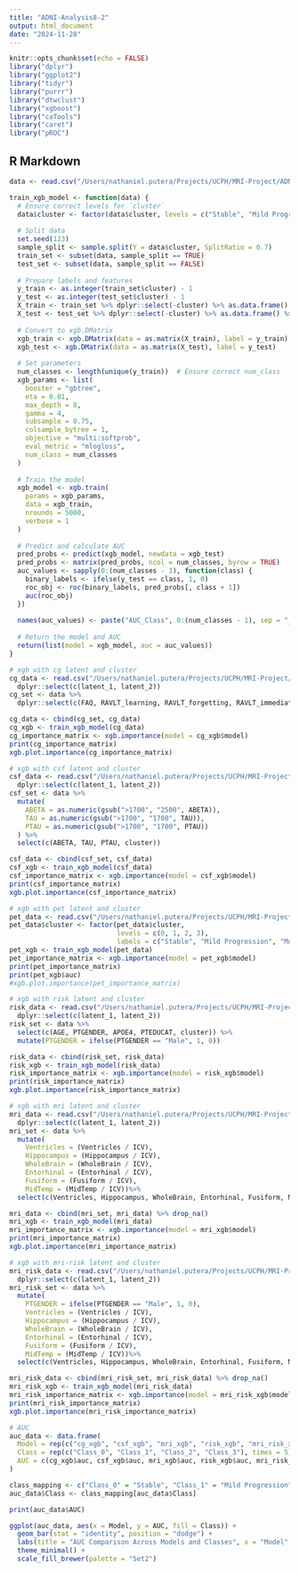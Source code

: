 ```yaml
---
title: "ADNI-Analysis8-2"
output: html_document
date: "2024-11-28"
---
```


```r
knitr::opts_chunk$set(echo = FALSE)
library("dplyr")
library("ggplot2")
library("tidyr")
library("purrr")
library("dtwclust")
library("xgboost")
library("caTools")
library("caret")
library("pROC")
```

## R Markdown

```r
data <- read.csv("/Users/nathaniel.putera/Projects/UCPH/MRI-Project/ADNIMERGE-dtw.csv")
```

```r
train_xgb_model <- function(data) {
  # Ensure correct levels for `cluster`
  data$cluster <- factor(data$cluster, levels = c("Stable", "Mild Progression", "Moderate Progression", "Severe Progression"))
  
  # Split data
  set.seed(123)
  sample_split <- sample.split(Y = data$cluster, SplitRatio = 0.7)
  train_set <- subset(data, sample_split == TRUE)
  test_set <- subset(data, sample_split == FALSE)
  
  # Prepare labels and features
  y_train <- as.integer(train_set$cluster) - 1
  y_test <- as.integer(test_set$cluster) - 1
  X_train <- train_set %>% dplyr::select(-cluster) %>% as.data.frame() %>% mutate_all(as.numeric)
  X_test <- test_set %>% dplyr::select(-cluster) %>% as.data.frame() %>% mutate_all(as.numeric)
  
  # Convert to xgb.DMatrix
  xgb_train <- xgb.DMatrix(data = as.matrix(X_train), label = y_train)
  xgb_test <- xgb.DMatrix(data = as.matrix(X_test), label = y_test)
  
  # Set parameters
  num_classes <- length(unique(y_train))  # Ensure correct num_class
  xgb_params <- list(
    booster = "gbtree",
    eta = 0.01,
    max_depth = 8,
    gamma = 4,
    subsample = 0.75,
    colsample_bytree = 1,
    objective = "multi:softprob",
    eval_metric = "mlogloss",
    num_class = num_classes
  )
  
  # Train the model
  xgb_model <- xgb.train(
    params = xgb_params,
    data = xgb_train,
    nrounds = 5000,
    verbose = 1
  )
  
  # Predict and calculate AUC
  pred_probs <- predict(xgb_model, newdata = xgb_test)
  pred_probs <- matrix(pred_probs, ncol = num_classes, byrow = TRUE)
  auc_values <- sapply(0:(num_classes - 1), function(class) {
    binary_labels <- ifelse(y_test == class, 1, 0)
    roc_obj <- roc(binary_labels, pred_probs[, class + 1])
    auc(roc_obj)
  })
  
  names(auc_values) <- paste("AUC_Class", 0:(num_classes - 1), sep = "_")
  
  # Return the model and AUC
  return(list(model = xgb_model, auc = auc_values))
}

```

```r
# xgb with cg latent and cluster
cg_data <- read.csv("/Users/nathaniel.putera/Projects/UCPH/MRI-Project/cg_latent.csv") %>%
  dplyr::select(c(latent_1, latent_2))
cg_set <- data %>%
  dplyr::select(c(FAQ, RAVLT_learning, RAVLT_forgetting, RAVLT_immediate, MMSE, ADAS11, ADAS13, ADASQ4, LDELTOTAL, DIGITSCOR, TRABSCOR, MOCA, cluster))

cg_data <- cbind(cg_set, cg_data)
cg_xgb <- train_xgb_model(cg_data)
cg_importance_matrix <- xgb.importance(model = cg_xgb$model)
print(cg_importance_matrix)
xgb.plot.importance(cg_importance_matrix)
```

```r
# xgb with csf latent and cluster
csf_data <- read.csv("/Users/nathaniel.putera/Projects/UCPH/MRI-Project/csf_latent.csv") %>%
  dplyr::select(c(latent_1, latent_2))
csf_set <- data %>%
  mutate(
    ABETA = as.numeric(gsub(">1700", "2500", ABETA)),
    TAU = as.numeric(gsub(">1700", "1700", TAU)),
    PTAU = as.numeric(gsub(">1700", "1700", PTAU))
  ) %>%
  select(c(ABETA, TAU, PTAU, cluster))

csf_data <- cbind(csf_set, csf_data)
csf_xgb <- train_xgb_model(csf_data)
csf_importance_matrix <- xgb.importance(model = csf_xgb$model)
print(csf_importance_matrix)
xgb.plot.importance(csf_importance_matrix)
```

```r
# xgb with pet latent and cluster
pet_data <- read.csv("/Users/nathaniel.putera/Projects/UCPH/MRI-Project/pet_latent.csv")
pet_data$cluster <- factor(pet_data$cluster, 
                           levels = c(0, 1, 2, 3), 
                           labels = c("Stable", "Mild Progression", "Moderate Progression", "Severe Progression"))
pet_xgb <- train_xgb_model(pet_data)
pet_importance_matrix <- xgb.importance(model = pet_xgb$model)
print(pet_importance_matrix)
print(pet_xgb$auc)
#xgb.plot.importance(pet_importance_matrix)
```

```r
# xgb with risk latent and cluster
risk_data <- read.csv("/Users/nathaniel.putera/Projects/UCPH/MRI-Project/risk_latent.csv") %>%
  dplyr::select(c(latent_1, latent_2))
risk_set <- data %>%
  select(c(AGE, PTGENDER, APOE4, PTEDUCAT, cluster)) %>%
  mutate(PTGENDER = ifelse(PTGENDER == "Male", 1, 0))

risk_data <- cbind(risk_set, risk_data)
risk_xgb <- train_xgb_model(risk_data)
risk_importance_matrix <- xgb.importance(model = risk_xgb$model)
print(risk_importance_matrix)
xgb.plot.importance(risk_importance_matrix)
```

```r
# xgb with mri latent and cluster
mri_data <- read.csv("/Users/nathaniel.putera/Projects/UCPH/MRI-Project/mri_latent.csv") %>%
  dplyr::select(c(latent_1, latent_2))
mri_set <- data %>%
  mutate(
    Ventricles = (Ventricles / ICV),
    Hippocampus = (Hippocampus / ICV),
    WholeBrain = (WholeBrain / ICV),
    Entorhinal = (Entorhinal / ICV),
    Fusiform = (Fusiform / ICV),
    MidTemp = (MidTemp / ICV))%>%
  select(c(Ventricles, Hippocampus, WholeBrain, Entorhinal, Fusiform, MidTemp, cluster))

mri_data <- cbind(mri_set, mri_data) %>% drop_na()
mri_xgb <- train_xgb_model(mri_data)
mri_importance_matrix <- xgb.importance(model = mri_xgb$model)
print(mri_importance_matrix)
xgb.plot.importance(mri_importance_matrix)
```

```r
# xgb with mri-risk latent and cluster
mri_risk_data <- read.csv("/Users/nathaniel.putera/Projects/UCPH/MRI-Project/mri_risk_latent.csv") %>%
  dplyr::select(c(latent_1, latent_2))
mri_risk_set <- data %>%
  mutate(
    PTGENDER = ifelse(PTGENDER == "Male", 1, 0),
    Ventricles = (Ventricles / ICV),
    Hippocampus = (Hippocampus / ICV),
    WholeBrain = (WholeBrain / ICV),
    Entorhinal = (Entorhinal / ICV),
    Fusiform = (Fusiform / ICV),
    MidTemp = (MidTemp / ICV))%>%
  select(c(Ventricles, Hippocampus, WholeBrain, Entorhinal, Fusiform, MidTemp, AGE, PTGENDER, APOE4, PTEDUCAT, cluster))

mri_risk_data <- cbind(mri_risk_set, mri_risk_data) %>% drop_na()
mri_risk_xgb <- train_xgb_model(mri_risk_data)
mri_risk_importance_matrix <- xgb.importance(model = mri_risk_xgb$model)
print(mri_risk_importance_matrix)
xgb.plot.importance(mri_risk_importance_matrix)
```

```r
# AUC
auc_data <- data.frame(
  Model = rep(c("cg_xgb", "csf_xgb", "mri_xgb", "risk_xgb", "mri_risk_xgb"), each = 4),
  Class = rep(c("Class_0", "Class_1", "Class_2", "Class_3"), times = 5),
  AUC = c(cg_xgb$auc, csf_xgb$auc, mri_xgb$auc, risk_xgb$auc, mri_risk_xgb$auc)
)

class_mapping <- c("Class_0" = "Stable", "Class_1" = "Mild Progression", "Class_2" = "Moderate Progression", "Class_3" = "Severe Progression")
auc_data$Class <- class_mapping[auc_data$Class]

print(auc_data$AUC)

ggplot(auc_data, aes(x = Model, y = AUC, fill = Class)) +
  geom_bar(stat = "identity", position = "dodge") +
  labs(title = "AUC Comparison Across Models and Classes", x = "Model", y = "AUC") +
  theme_minimal() +
  scale_fill_brewer(palette = "Set2")
```